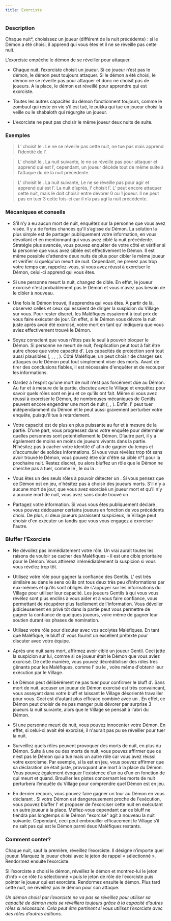 ```yaml
---
title: Exorciste
---
```



<Role EXORCISTE header />

### Description

Chaque nuit*, choisissez un joueur (différent de la nuit précédente) : si le Démon a été choisi, il apprend qui vous êtes et il ne se réveille pas cette nuit.

L’exorciste empêche le démon de se réveiller pour attaquer.

-   Chaque nuit, l’exorciste choisit un joueur. Si ce joueur n’est pas le démon, le démon peut toujours attaquer. Si le démon a été choisi, le démon ne se réveille pas pour attaquer et donc ne choisit pas de joueurs. A la place, le démon est réveillé pour apprendre qui est exorciste.

-   Toutes les autres capacités du démon fonctionnent toujours, comme le zombuul qui reste en vie s’il est tué, le pukka qui tue un joueur choisi la veille ou le shabaloth qui régurgite un joueur. 

-   L’exorciste ne peut pas choisir le même joueur deux nuits de suite.

### Exemples

> L’<Role EXORCISTE /> choisit le <Role SHABALOTH />. Le <Role SHABALOTH /> ne se réveille pas cette nuit, ne tue pas mais apprend l’identité de l’<Role EXORCISTE />.

> L’<Role EXORCISTE /> choisit le <Role PUKKA />. La nuit suivante, le <Role PUKKA /> ne se réveille pas pour attaquer et apprend qui est l’<Role EXORCISTE />, cependant, un joueur décède tout de même suite à l’attaque du <Role PUKKA /> de la nuit précédente.

> L'<Role EXORCISTE /> choisit le <Role PO />. La nuit suivante, Le <Role PO /> ne se réveille pas pour agir et apprend qui est l’<Role EXORCISTE />. La nuit d’après, l’<Role EXORCISTE /> choisit l’<Role ASSASSIN />. L’<Role ASSASSIN /> peut encore attaquer cette nuit, mais le <Role PO /> doit choisir entre dévorer 0 ou 1 joueur. Il ne peut pas en tuer 3 cette fois-ci car il n’a pas agi la nuit précédente.

### Mécaniques et conseils

- S’il n’y a eu aucun mort de nuit, enquêtez sur la personne que vous avez visée. Il y a de fortes chances qu'il s’agisse du Démon. La solution la plus simple est de partager publiquement votre information, en vous dévoilant <Role EXORCISTE /> et en mentionnant qui vous avez ciblé la nuit précédente. Stratégie plus avancée, vous pouvez enquêter de votre côté et vérifier si la personne que vous avez ciblée est effectivement le Démon. Il est même possible d'attendre deux nuits de plus pour cibler le même joueur et vérifier si quelqu'un meurt de nuit. Cependant, ne prenez pas trop votre temps car, rappelez-vous, si vous avez réussi à exorciser le Démon, celui-ci apprend qui vous êtes.

- Si une personne meurt la nuit, changez de cible. En effet, le joueur exorcisé n'est probablement pas le Démon et vous n'avez pas besoin de le cibler à nouveau.

- Une fois le Démon trouvé, il apprendra qui vous êtes. À partir de là, observez celles et ceux qui essaient de diriger la suspicion du Village sur vous. Pour rester discret, les Maléfiques essaieront à tout prix de vous faire exécuter de jour. En effet, si le Démon vous dévore la nuit juste après avoir été exorcisé, votre mort en tant qu'<Role EXORCISTE /> indiquera que vous aviez effectivement trouvé le Démon.

- Soyez conscient que vous n’êtes pas le seul à pouvoir bloquer le Démon. Si personne ne meurt de nuit, l'explication peut tout à fait être autre chose que votre capacité d'<Role EXORCISTE />. Les capacités de protection sont tout aussi plausibles (<Role MARIN />, <Role AUBERGISTE />, <Role HERBORISTE />, <Role PACIFISTE />, <Role FOU />). Côté Maléfique, un <Role PO /> peut choisir de charger ses attaques ou le Démon peut tout simplement viser des morts. Avant de tirer des conclusions fiables, il est nécessaire d'enquêter et de recouper les informations.

- Gardez à l’esprit qu’une mort de nuit n’est pas forcément dûe au Démon. Au fur et à mesure de la partie, discutez avec le Village et enquêtez pour savoir quels rôles sont en jeu et ce qu'ils ont fait. Même si vous avez réussi à exorciser le Démon, de nombreuses mécaniques de Gentils peuvent encore engendrer une mort de nuit (<Role PARIEUR />, <Role COMMERE />, <Role INVENTEUR />). Enfin, l'<Role ASSASSIN /> peut tuer indépendamment du Démon et le <Role PUKKA /> peut aussi gravement perturber votre enquête, puisqu'il tue à retardement.

- Votre capacité est de plus en plus puissante au fur et à mesure de la partie. D’une part, vous progressez dans votre enquête pour déterminer quelles personnes sont potentiellement le Démon. D’autre part, il y a également de moins en moins de joueurs vivants dans la partie. N’hésitez pas à cacher votre identité d'<Role EXORCISTE /> afin de gagner du temps et d'accumuler de solides informations. Si vous vous révélez trop tôt sans avoir trouvé le Démon, vous pouvez être sûr d'être sa cible n°1 pour la prochaine nuit. Restez discret, ou alors bluffez un rôle que le Démon ne cherche pas à tuer, comme le <Role MARIN />, le <Role FOU /> ou la <Role BRUTE />.

- Vous êtes un des seuls rôles à pouvoir détecter un <Role ZOMBUUL />. Si vous pensez que ce Démon est en jeu, n'hésitez pas à choisir des joueurs morts. S'il n'y a aucune mort de jour, que vous avez exorcisé un joueur mort et qu'il n'y a aucune mort de nuit, vous avez sans doute trouvé un <Role ZOMBUUL />.

- Partagez votre information. Si vous vous êtes publiquement déclaré <Role EXORCISTE />, vous pouvez dédouaner certains joueurs en fonction de vos précédents choix. De plus, si deux joueurs paraissent suspicieux, le Village peut choisir d'en exécuter un tandis que vous vous engagez à exorciser l'autre.

### Bluffer l'Exorciste

- Ne dévoilez pas immédiatement votre rôle. Un vrai <Role EXORCISTE /> aurait toutes les raisons de vouloir se cacher des Maléfiques - il est une cible prioritaire pour le Démon. Vous attirerez irrémédiablement la suspicion si vous vous révélez trop tôt.

- Utilisez votre rôle pour gagner la confiance des Gentils. L'<Role EXORCISTE /> est très similaire au <Role MERCENAIRE /> dans le sens où ils ont tous deux très peu d'informations par eux-mêmes et qu'ils sont obligés de s'appuyer sur les informations du Village pour utiliser leur capacité. Les joueurs Gentils à qui vous vous révélez <Role EXORCISTE /> sont plus enclins à vous aider et à vous faire confiance, vous permettant de récupérer plus facilement de l'information. Vous dévoiler judicieusement en privé tôt dans la partie peut vous permettre de gagner la confiance de quelques joueurs, voire même de gagner leur soutien durant les phases de nomination.

- Utilisez votre rôle pour discuter avec vos acolytes Maléfiques. En tant que Maléfique, le bluff d'<Role EXORCISTE /> vous fournit un excellent prétexte pour discuter avec votre équipe.

- Après une nuit sans mort, affirmez avoir ciblé un joueur Gentil. Ceci jette la suspicion sur lui, comme si ce joueur était le Démon que vous aviez exorcisé. De cette manière, vous pouvez décrédibiliser des rôles très gênants pour les Maléfiques, comme l'<Role HERBORISTE /> ou le <Role PACIFISTE />, voire même d'obtenir leur exécution par le Village.

- Le Démon peut délibérément ne pas tuer pour confirmer le bluff d’<Role EXORCISTE />. Sans mort de nuit, accuser un joueur de Démon exorcisé est très convaincant, vous asseyant dans votre bluff et laissant le Village désorienté travailler pour vous. Ceci est d'autant plus efficace combiné avec un <Role PO />. En effet, ce Démon peut choisir de ne pas manger puis dévorer par surprise 3 joueurs la nuit suivante, alors que le Village se pensait à l'abri du Démon.

- Si une personne meurt de nuit, vous pouvez innocenter votre Démon. En effet, si celui-ci avait été exorcisé, il n'aurait pas pu se réveiller pour tuer la nuit.

- Surveillez quels rôles peuvent provoquer des morts de nuit, en plus du Démon. Suite à une ou des morts de nuit, vous pouvez affirmer que ce n’est pas le Démon qui a tué mais un autre rôle car vous avez réussi votre exorcisme. Par exemple, si la <Role COMMERE /> est en jeu, vous pouvez affirmer que sa déclaration de <Role COMMERE /> était juste, provoquant une mort à la place du Démon. Vous pouvez également évoquer l'existence d'un <Role ASSASSIN /> ou d'un <Role PARRAIN /> en fonction de qui meurt et quand. Brouiller les pistes concernant les morts de nuit perturbera l’enquête du Village pour comprendre quel Démon est en jeu.

- En dernier recours, vous pouvez faire gagner un tour au Démon en vous déclarant <Role EXORCISTE />. Si votre Démon est dangereusement proche de l'exécution, vous pouvez bluffer l'<Role EXORCISTE /> et proposer de l'exorciser cette nuit en exécutant un autre joueur à la place. Méfiez-vous cependant car ce bluff ne tiendra pas longtemps si le Démon "exorcisé" agit à nouveau la nuit suivante. Cependant, ceci peut embrouiller efficacement le Village s’il ne sait pas qui est le Démon parmi deux Maléfiques restants.

### Comment conter?

Chaque nuit, sauf la première, réveillez l’exorciste. Il désigne n’importe quel joueur. Marquez le joueur choisi avec le jeton de rappel « sélectionné ». Rendormez ensuite l’exorciste.

Si l’exorciste a choisi le démon, réveillez le démon et montrez-lui le jeton d’info « ce rôle t’a sélectionné » puis le jeton de rôle de l’exorciste puis pointer le joueur qui est exorciste. Rendormez ensuite le démon. Plus tard cette nuit, ne réveillez pas le démon pour son attaque.

_Un démon choisi par l’exorciste ne va pas se réveillez pour utiliser sa capacité de démon mais se réveillera toujours grâce à la capacité d’autres rôles si nécessaire. Cela peut être pertinent si vous utilisez l’exorciste avec des rôles d’autres éditions._